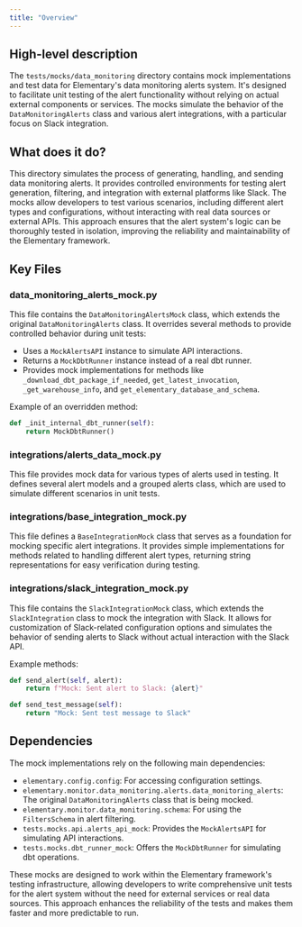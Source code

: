```yaml
---
title: "Overview"
---
```


## High-level description
The `tests/mocks/data_monitoring` directory contains mock implementations and test data for Elementary's data monitoring alerts system. It's designed to facilitate unit testing of the alert functionality without relying on actual external components or services. The mocks simulate the behavior of the `DataMonitoringAlerts` class and various alert integrations, with a particular focus on Slack integration.

## What does it do?
This directory simulates the process of generating, handling, and sending data monitoring alerts. It provides controlled environments for testing alert generation, filtering, and integration with external platforms like Slack. The mocks allow developers to test various scenarios, including different alert types and configurations, without interacting with real data sources or external APIs. This approach ensures that the alert system's logic can be thoroughly tested in isolation, improving the reliability and maintainability of the Elementary framework.

## Key Files

### data_monitoring_alerts_mock.py
This file contains the `DataMonitoringAlertsMock` class, which extends the original `DataMonitoringAlerts` class. It overrides several methods to provide controlled behavior during unit tests:

- Uses a `MockAlertsAPI` instance to simulate API interactions.
- Returns a `MockDbtRunner` instance instead of a real dbt runner.
- Provides mock implementations for methods like `_download_dbt_package_if_needed`, `get_latest_invocation`, `_get_warehouse_info`, and `get_elementary_database_and_schema`.

Example of an overridden method:

```python
def _init_internal_dbt_runner(self):
    return MockDbtRunner()
```

### integrations/alerts_data_mock.py
This file provides mock data for various types of alerts used in testing. It defines several alert models and a grouped alerts class, which are used to simulate different scenarios in unit tests.

### integrations/base_integration_mock.py
This file defines a `BaseIntegrationMock` class that serves as a foundation for mocking specific alert integrations. It provides simple implementations for methods related to handling different alert types, returning string representations for easy verification during testing.

### integrations/slack_integration_mock.py
This file contains the `SlackIntegrationMock` class, which extends the `SlackIntegration` class to mock the integration with Slack. It allows for customization of Slack-related configuration options and simulates the behavior of sending alerts to Slack without actual interaction with the Slack API.

Example methods:

```python
def send_alert(self, alert):
    return f"Mock: Sent alert to Slack: {alert}"

def send_test_message(self):
    return "Mock: Sent test message to Slack"
```

## Dependencies
The mock implementations rely on the following main dependencies:

- `elementary.config.config`: For accessing configuration settings.
- `elementary.monitor.data_monitoring.alerts.data_monitoring_alerts`: The original `DataMonitoringAlerts` class that is being mocked.
- `elementary.monitor.data_monitoring.schema`: For using the `FiltersSchema` in alert filtering.
- `tests.mocks.api.alerts_api_mock`: Provides the `MockAlertsAPI` for simulating API interactions.
- `tests.mocks.dbt_runner_mock`: Offers the `MockDbtRunner` for simulating dbt operations.

These mocks are designed to work within the Elementary framework's testing infrastructure, allowing developers to write comprehensive unit tests for the alert system without the need for external services or real data sources. This approach enhances the reliability of the tests and makes them faster and more predictable to run.
